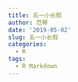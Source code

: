 ```yaml
---
title: 五一小长假
author: 范琴
date: '2019-05-02'
slug: 五一小长假
categories:
  - R
tags:
  - R Markdown
---
```

